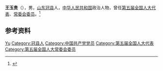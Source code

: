 '''王玉贵'''（{{bd|1926年||1983年|}}），男，[[山东|山东]][[冠县|冠县]]人，[[中华人民共和国|中华人民共和国]]政治人物，曾任[[第五届全国人大代表|第五届全国人大代表]]、[[第五届全国人大常委会委员|常委会委员]]。<ref>{{Cite book|title=中华人民共和国职官志|author=何虎生, 李耀东, 向常福主编|publisher=中国社会出版社|year=2003|isbn=9787800883934|location=北京|pages=}}</ref>

== 参考资料 ==
{{reflist}}

{{中国人物小作品}}

{{Authority control}}
{{DEFAULTSORT:Wang王}}
[[Category:王姓|Yu]]
[[Category:冠县人|Category:冠县人]]
[[Category:中国共产党党员|Category:中国共产党党员]]
[[Category:第五届全国人大代表|Category:第五届全国人大代表]]
[[Category:第五届全国人大常委会委员|Category:第五届全国人大常委会委员]]